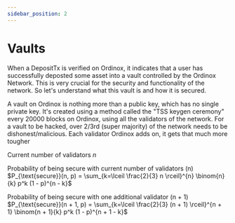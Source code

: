 ```yaml
---
sidebar_position: 2
---
```


# Vaults

When a DepositTx is verified on Ordinox, it indicates that a user has successfully deposted some asset into a vault controlled by the Ordinox Network. This is very crucial for the security and functionality of the network. So let's understand what this vault is and how it is secured.

A vault on Ordinox is nothing more than a public key, which has no single private key. It's created using a method called the "TSS keygen ceremony" every 20000 blocks on Ordinox, using all the validators of the network. For a vault to be hacked, over 2/3rd (super majority)  of the network needs to be dishonest/malicious. Each validator Ordinox adds on, it gets that much more tougher 

Current number of validators
$n$

Probability of being secure with current number of validators (n)
$P_{\text{secure}}(n, p) = \sum_{k=\lceil \frac{2}{3} n \rceil}^{n} \binom{n}{k} p^k (1 - p)^{n - k}$

Probability of being secure with one additional validator (n + 1)
$P_{\text{secure}}(n + 1, p) = \sum_{k=\lceil \frac{2}{3} (n + 1) \rceil}^{n + 1} \binom{n + 1}{k} p^k (1 - p)^{n + 1 - k}$






